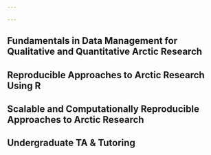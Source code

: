 ```yaml
---

---
```


## Fundamentals in Data Management for Qualitative and Quantitative Arctic Research

## Reproducible Approaches to Arctic Research Using R

## Scalable and Computationally Reproducible Approaches to Arctic Research

## Undergraduate TA & Tutoring